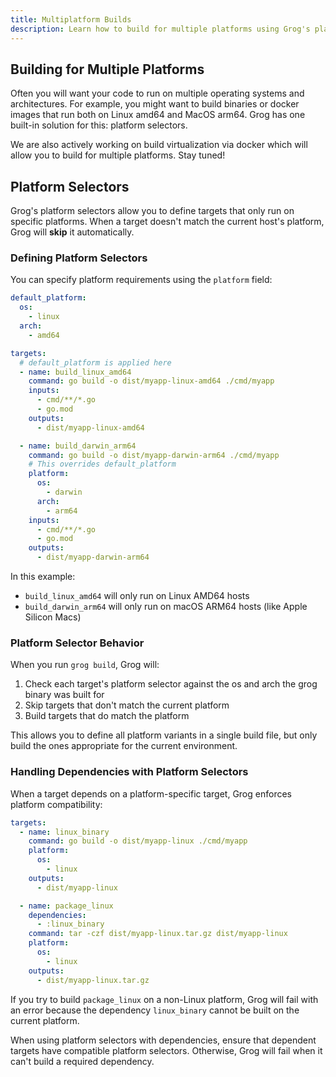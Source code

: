 ```yaml
---
title: Multiplatform Builds
description: Learn how to build for multiple platforms using Grog's platform selectors and cross-compilation strategies.
---
```



## Building for Multiple Platforms

Often you will want your code to run on multiple operating systems and architectures.
For example, you might want to build binaries or docker images that run both on Linux amd64 and MacOS arm64.
Grog has one built-in solution for this: platform selectors.

<Aside>
  We are also actively working on build virtualization via docker which will allow you to build for multiple platforms. Stay tuned!
</Aside>

## Platform Selectors

Grog's platform selectors allow you to define targets that only run on specific platforms.
When a target doesn't match the current host's platform, Grog will **skip** it automatically.

### Defining Platform Selectors

You can specify platform requirements using the `platform` field:

```yaml
default_platform:
  os:
    - linux
  arch:
    - amd64

targets:
  # default_platform is applied here
  - name: build_linux_amd64
    command: go build -o dist/myapp-linux-amd64 ./cmd/myapp
    inputs:
      - cmd/**/*.go
      - go.mod
    outputs:
      - dist/myapp-linux-amd64

  - name: build_darwin_arm64
    command: go build -o dist/myapp-darwin-arm64 ./cmd/myapp
    # This overrides default_platform
    platform:
      os:
        - darwin
      arch:
        - arm64
    inputs:
      - cmd/**/*.go
      - go.mod
    outputs:
      - dist/myapp-darwin-arm64
```

In this example:

- `build_linux_amd64` will only run on Linux AMD64 hosts
- `build_darwin_arm64` will only run on macOS ARM64 hosts (like Apple Silicon Macs)

### Platform Selector Behavior

When you run `grog build`, Grog will:

1. Check each target's platform selector against the os and arch the grog binary was built for
2. Skip targets that don't match the current platform
3. Build targets that do match the platform

This allows you to define all platform variants in a single build file, but only build the ones appropriate for the current environment.

### Handling Dependencies with Platform Selectors

When a target depends on a platform-specific target, Grog enforces platform compatibility:

```yaml
targets:
  - name: linux_binary
    command: go build -o dist/myapp-linux ./cmd/myapp
    platform:
      os:
        - linux
    outputs:
      - dist/myapp-linux

  - name: package_linux
    dependencies:
      - :linux_binary
    command: tar -czf dist/myapp-linux.tar.gz dist/myapp-linux
    platform:
      os:
        - linux
    outputs:
      - dist/myapp-linux.tar.gz
```

If you try to build `package_linux` on a non-Linux platform, Grog will fail with an error because the dependency `linux_binary` cannot be built on the current platform.

<Aside type="caution">
  When using platform selectors with dependencies, ensure that dependent targets
  have compatible platform selectors. Otherwise, Grog will fail when it can't
  build a required dependency.
</Aside>
